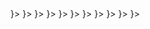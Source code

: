 <CardGroup cols={4}>
  <Card title="Snowflake" href="/cloud/integrations/dwh/snowflake" icon={<svg width="31" height="30" viewBox="0 0 41 40" fill="none" xmlns="http://www.w3.org/2000/svg">
    <path d="M35.0881 30.4853L26.6236 25.6075C25.4345 24.9246 23.9138 25.3308 23.2256 26.517C22.9589 26.9842 22.8544 27.4983 22.9049 27.9979V37.5306C22.9049 38.8929 24.0147 40 25.384 40C26.7498 40 27.8596 38.8929 27.8596 37.5306V32.0489L32.6018 34.7808C33.7909 35.4673 35.3152 35.0576 35.9998 33.8714C36.6881 32.6852 36.2809 31.1683 35.0881 30.4853Z" fill="#29B5E8"/>
    <path d="M14.0367 20.0327C14.0511 19.152 13.5863 18.3324 12.8224 17.8903L4.35785 13.0161C3.9903 12.8041 3.5687 12.6926 3.14709 12.6926C2.27866 12.6926 1.47149 13.1563 1.03907 13.904C0.368829 15.0614 0.768813 16.546 1.92912 17.2145L6.8082 20.0219L1.92912 22.8328C1.36699 23.1563 0.963399 23.6775 0.797641 24.3029C0.628278 24.9284 0.714761 25.5826 1.03907 26.1433C1.47149 26.891 2.27866 27.3547 3.14349 27.3547C3.5687 27.3547 3.9903 27.2433 4.35785 27.0312L12.8224 22.157C13.5791 21.7185 14.0439 20.9061 14.0367 20.0327Z" fill="#29B5E8"/>
    <path d="M6.27677 9.56144L14.7413 14.4356C15.7286 15.0072 16.9466 14.8202 17.7249 14.0618C18.2186 13.6089 18.5249 12.9619 18.5249 12.243V2.47303C18.5249 1.10711 17.415 0 16.0493 0C14.68 0 13.5702 1.10711 13.5702 2.47303V8.03377L8.76315 5.26598C7.57401 4.57943 6.05335 4.98561 5.3651 6.1718C4.67684 7.358 5.08763 8.87489 6.27677 9.56144Z" fill="#29B5E8"/>
    <path d="M25.3114 20.428C25.3114 20.6149 25.2033 20.8737 25.07 21.0103L21.7151 24.3568C21.5818 24.4898 21.3188 24.5976 21.1314 24.5976H20.2774C20.09 24.5976 19.8269 24.4898 19.6936 24.3568L16.3352 21.0103C16.2019 20.8737 16.0938 20.6149 16.0938 20.428V19.5761C16.0938 19.3856 16.2019 19.1268 16.3352 18.9938L19.6936 15.6437C19.8269 15.5107 20.09 15.4028 20.2774 15.4028H21.1314C21.3188 15.4028 21.5818 15.5107 21.7151 15.6437L25.07 18.9938C25.2033 19.1268 25.3114 19.3856 25.3114 19.5761V20.428ZM22.3169 20.0182V19.9823C22.3169 19.8457 22.2376 19.6552 22.1403 19.5545L21.1494 18.5696C21.0521 18.469 20.8611 18.3899 20.7206 18.3899H20.6846C20.5476 18.3899 20.3566 18.469 20.2557 18.5696L19.2684 19.5545C19.1711 19.6516 19.0918 19.8421 19.0918 19.9823V20.0182C19.0918 20.1584 19.1711 20.3489 19.2684 20.446L20.2557 21.4344C20.3566 21.5315 20.5476 21.6106 20.6846 21.6106H20.7206C20.8611 21.6106 21.0521 21.5315 21.1494 21.4344L22.1403 20.446C22.2376 20.3489 22.3169 20.1584 22.3169 20.0182Z" fill="#29B5E8"/>
    <path d="M26.6226 14.4356L35.0872 9.56144C36.2763 8.87848 36.6871 7.358 35.9988 6.1718C35.3106 4.98561 33.7899 4.57943 32.6008 5.26598L27.8586 7.99782V2.47303C27.8586 1.10711 26.7488 0 25.3831 0C24.0137 0 22.9039 1.10711 22.9039 2.47303V12.0489C22.857 12.5449 22.9543 13.0625 23.2246 13.5298C23.9128 14.716 25.4335 15.1222 26.6226 14.4356Z" fill="#29B5E8"/>
    <path d="M16.4395 25.3199C15.8773 25.212 15.2756 25.3019 14.7423 25.6074L6.27775 30.4852C5.08861 31.1682 4.67781 32.6851 5.36607 33.8713C6.05433 35.061 7.57499 35.4672 8.76413 34.7807L13.5711 32.0129V37.5305C13.5711 38.8928 14.681 39.9999 16.0503 39.9999C17.416 39.9999 18.5259 38.8928 18.5259 37.5305V27.7606C18.5259 26.5276 17.6214 25.5068 16.4395 25.3199Z" fill="#29B5E8"/>
    <path d="M40.3786 13.8748C39.6939 12.685 38.1696 12.2788 36.9805 12.9654L28.516 17.8396C27.7052 18.3069 27.2584 19.1624 27.2728 20.0322C27.2656 20.8985 27.7124 21.7432 28.516 22.2033L36.9805 27.0811C38.1696 27.7641 39.6903 27.3579 40.3786 26.1717C41.0668 24.9855 40.656 23.4686 39.4669 22.782L34.6743 20.0215L39.4669 17.2609C40.6596 16.5779 41.0668 15.061 40.3786 13.8748Z" fill="#29B5E8"/>
    </svg>
    }>
  </Card>
  <Card title="Bigquery"  href="/cloud/integrations/dwh/bigquery" icon={<svg width="36" height="30" viewBox="0 0 46 40" fill="none" xmlns="http://www.w3.org/2000/svg">
    <path d="M9.82322 37.9816L0.607276 22.0186C0.252946 21.4048 0.0664062 20.7087 0.0664062 20C0.0664062 19.2913 0.252946 18.5952 0.607276 17.9814L9.82322 2.01873C10.1776 1.40492 10.6873 0.895218 11.3011 0.540855C11.915 0.186492 12.6112 -4.3618e-05 13.32 7.65039e-09H31.7519C32.4606 1.80116e-05 33.1568 0.186583 33.7706 0.540943C34.3843 0.895303 34.894 1.40497 35.2483 2.01873L44.4643 17.9814C44.8187 18.5952 45.0053 19.2914 45.0053 20.0002C45.0053 20.7089 44.8187 21.4051 44.4643 22.0189L35.2483 37.9816C34.8939 38.5953 34.3843 39.1049 33.7705 39.4592C33.1568 39.8135 32.4606 40 31.7519 40H13.32C12.6112 40.0001 11.9149 39.8136 11.3011 39.4592C10.6873 39.1048 10.1776 38.5955 9.82322 37.9816Z" fill="url(#paint0_linear_118_3915)"/>
    <path opacity="0.07" d="M41.3929 27.3393L28.3757 14.3389L22.5389 12.777L17.2962 14.7255L15.2715 20.0005L16.8995 25.8738L31.2721 39.9922H32.4202C33.4528 39.9922 34.407 39.4413 34.9232 38.547L41.3929 27.3393Z" fill="black"/>
    <path d="M22.536 11.8566C18.0386 11.8566 14.3926 15.5026 14.3926 20.0003C14.3926 24.4977 18.0386 28.1437 22.536 28.1437C27.0333 28.1437 30.679 24.4977 30.679 20.0003C30.679 15.5026 27.033 11.8566 22.536 11.8566ZM22.536 26.179C19.1234 26.179 16.3569 23.4125 16.3569 20C16.3569 16.5874 19.1234 13.8212 22.536 13.8212C25.9485 13.8212 28.715 16.5878 28.715 20.0003C28.715 23.4128 25.9485 26.179 22.536 26.179Z" fill="white"/>
    <path d="M18.6719 19.686V22.2173C19.0464 22.8603 19.5748 23.4002 20.2096 23.7884V19.686H18.6719ZM21.721 17.5521V24.367C21.9826 24.4151 22.2501 24.4442 22.525 24.4442C22.7757 24.4442 23.02 24.4179 23.2598 24.3779V17.5521H21.721ZM24.9127 20.7379V23.7438C25.5577 23.3337 26.0872 22.7658 26.4512 22.0937V20.7382L24.9127 20.7379ZM28.3972 25.0165L27.5536 25.8609C27.4821 25.9325 27.442 26.0295 27.442 26.1307C27.442 26.2318 27.4821 26.3289 27.5536 26.4005L30.7537 29.5996C30.8253 29.671 30.9224 29.7111 31.0235 29.7111C31.1247 29.7111 31.2217 29.671 31.2933 29.5996L32.137 28.7563C32.208 28.6845 32.2478 28.5876 32.2478 28.4866C32.2478 28.3857 32.208 28.2888 32.137 28.217L28.9365 25.0165C28.8648 24.9453 28.7679 24.9054 28.6669 24.9054C28.5659 24.9054 28.4689 24.9453 28.3972 25.0165Z" fill="white"/>
    <defs>
    <linearGradient id="paint0_linear_118_3915" x1="22.536" y1="0.000351091" x2="22.536" y2="39.9379" gradientUnits="userSpaceOnUse">
    <stop stop-color="#4387FD"/>
    <stop offset="1" stop-color="#4683EA"/>
    </linearGradient>
    </defs>
    </svg>
    }>
  </Card>
  <Card title="Redshift"  href="/cloud/integrations/dwh/redshift" icon={<svg width="29" height="31" viewBox="0 0 38 40" fill="none" xmlns="http://www.w3.org/2000/svg">
    <path d="M22.8322 0H14.9688V39.9759H22.8322V0Z" fill="#2869AC"/>
    <path d="M28.5876 2.8782L22.8125 0.0125732V40.0001L28.5876 37.0585V2.8782Z" fill="#498BC6"/>
    <path d="M9.19366 2.8782L14.9688 0.0125732V40.0001L9.19366 37.0585V2.8782Z" fill="#1E528B"/>
    <path d="M3.6084 5.67542L9.19246 7.06682V32.852L3.6084 34.2738V5.67542Z" fill="#498BC6"/>
    <path d="M34.1699 5.67542L28.5859 7.06682V32.852L34.1699 34.2738V5.67542Z" fill="#1E528B"/>
    <path d="M3.6084 5.67542L0.712672 7.15826V32.7412L3.6084 34.2738V5.67542Z" fill="#1E528B"/>
    <path d="M34.1699 5.67542L37.0656 7.15826V32.7412L34.1699 34.2738V5.67542Z" fill="#498BC6"/>
    </svg>
    }>
  </Card>
  <Card title="Databricks"  href="/cloud/integrations/dwh/databricks" icon={<svg width="27" height="30" viewBox="0 0 37 40" fill="none" xmlns="http://www.w3.org/2000/svg">
    <path d="M34.8437 16.4674L18.3648 25.8136L0.83533 15.8554L0.00585938 16.3004V23.5327L18.3648 33.9918L34.8437 24.6454V28.484L18.3648 37.8304L0.83533 27.8721L0.00585938 28.3172V29.5411L18.3648 40L36.7792 29.5411V22.3088L35.9497 21.8637L18.3648 31.822L1.94124 22.4756V18.6926L18.3648 27.9834L36.7792 17.5244V10.4034L35.8391 9.90266L18.3648 19.8053L2.82597 10.9597L18.3648 2.16968L31.194 9.40197L32.3553 8.79V7.89987L18.3648 0L0.00585938 10.4034V11.516L18.3648 21.975L34.8437 12.6287V16.4674Z" fill="#FF3621"/>
    </svg>
    }>
  </Card>
  <Card title="Postgres"  href="/cloud/integrations/dwh/postgres" icon={<svg width="32" height="34" viewBox="0 0 42 44" fill="none" xmlns="http://www.w3.org/2000/svg">
    <path d="M31.512 31.9089C31.7888 29.6033 31.7058 29.2651 33.4232 29.6386L33.8592 29.6769C35.1797 29.737 36.9071 29.4645 37.922 28.993C40.1066 27.9794 41.4021 26.2869 39.2479 26.7316C34.3342 27.7453 33.9964 26.0815 33.9964 26.0815C39.185 18.3829 41.354 8.61024 39.4818 6.2181C34.3753 -0.306785 25.5361 2.77878 25.3882 2.85889L25.3412 2.86769C24.3703 2.66614 23.2837 2.54578 22.0631 2.52605C19.8395 2.48951 18.1522 3.10899 16.8723 4.07978C16.8723 4.07978 1.10374 -2.41668 1.83732 12.2497C1.99334 15.3697 6.30947 35.858 11.4573 29.6696C13.3387 27.4067 15.157 25.4933 15.157 25.4933C16.0599 26.0932 17.1409 26.3992 18.2746 26.2892L18.3623 26.2145C18.3348 26.4955 18.3469 26.7704 18.3973 27.0957C17.0714 28.5773 17.461 28.8376 14.8097 29.3832C12.1273 29.9362 13.7032 30.9203 14.7319 31.1776C15.9792 31.4895 18.8648 31.9314 20.8151 29.2018L20.7374 29.5133C21.2576 29.9294 21.2225 32.5046 21.2962 34.3444C21.3701 36.1844 21.4933 37.9015 21.8683 38.9137C22.2434 39.9258 22.6859 42.5332 26.1704 41.7865C29.0825 41.1624 31.3091 40.2642 31.512 31.9089Z" fill="black" stroke="black" stroke-width="2.68217"/>
    <path d="M39.2489 26.7312C34.3347 27.7449 33.9968 26.0811 33.9968 26.0811C39.1855 18.382 41.3545 8.60919 39.4826 6.21734C34.3762 -0.307156 25.5366 2.77851 25.3891 2.85862L25.3416 2.86712C24.3707 2.66558 23.2842 2.54551 22.063 2.52558C19.8394 2.48914 18.1527 3.10852 16.8728 4.07911C16.8728 4.07911 1.10392 -2.41705 1.83731 12.2493C1.99333 15.3694 6.30935 35.8577 11.4573 29.6693C13.3389 27.4064 15.1569 25.4931 15.1569 25.4931C16.0599 26.0929 17.1409 26.3989 18.2741 26.289L18.3622 26.2142C18.3348 26.4952 18.3473 26.7701 18.3974 27.0954C17.0712 28.5771 17.4609 28.8373 14.8098 29.3829C12.1272 29.9359 13.7031 30.9201 14.732 31.1773C15.9794 31.4892 18.8652 31.9311 20.8151 29.2015L20.7373 29.513C21.2569 29.9292 21.6218 32.2202 21.5607 34.2971C21.4995 36.3738 21.4587 37.7997 21.8681 38.9134C22.2775 40.0271 22.6856 42.533 26.1708 41.7862C29.0829 41.1621 30.592 39.5449 30.8019 36.8473C30.9509 34.9295 31.2881 35.2129 31.3094 33.4983L31.5798 32.6866C31.8916 30.0869 31.6293 29.2481 33.4235 29.6382L33.8595 29.6765C35.18 29.7366 36.9083 29.4641 37.9227 28.9927C40.1069 27.979 41.4023 26.2865 39.2487 26.7312H39.2489Z" fill="#336791"/>
    <path d="M21.0258 28.2218C20.8905 33.0593 21.0598 37.9304 21.5331 39.1142C22.0067 40.2981 23.0203 42.6007 26.5058 41.8541C29.4176 41.2298 30.4771 40.0217 30.9369 37.3553C31.2755 35.3933 31.9283 29.9447 32.012 28.8283M16.8482 3.97143C16.8482 3.97143 1.06857 -2.47794 1.80215 12.1885C1.95817 15.3085 6.27449 35.7975 11.4224 29.6088C13.3036 27.3456 15.0049 25.5706 15.0049 25.5706M25.3715 2.79432C24.8253 2.96558 34.1491 -0.61413 39.448 6.15665C41.3197 8.5486 39.1507 18.3215 33.9622 26.0208" stroke="white" stroke-width="0.894057" stroke-linecap="round" stroke-linejoin="round"/>
    <path d="M33.9634 26.0208C33.9634 26.0208 34.3015 27.6851 39.2158 26.6707C41.369 26.226 40.0732 27.9187 37.8894 28.9328C36.0972 29.7646 32.0791 29.9778 32.0135 28.8284C31.8446 25.8629 34.1282 26.7638 33.9634 26.0208ZM33.9634 26.0208C33.8144 25.3516 32.7932 24.6948 32.1176 23.0569C31.5279 21.6274 24.029 10.6645 34.1972 12.2927C34.5698 12.2156 31.5452 2.6208 22.0292 2.46478C12.5152 2.30877 12.8274 14.1648 12.8274 14.1648" stroke="white" stroke-width="0.894057" stroke-linecap="round" stroke-linejoin="bevel"/>
    <path d="M18.4067 27.5535C17.0803 29.0351 17.4704 29.2953 14.8191 29.8412C12.1365 30.3941 13.7126 31.3782 14.7412 31.6353C15.9886 31.9474 18.8744 32.3893 20.8243 29.659C21.418 28.8278 20.8207 27.5014 20.0051 27.1633C19.611 27.0001 19.084 26.7954 18.4067 27.5535Z" stroke="white" stroke-width="0.894057" stroke-linecap="round" stroke-linejoin="round"/>
    <path d="M18.2771 27.009C18.1434 26.1378 18.5633 25.1011 19.0133 23.8883C19.6895 22.0687 21.2498 20.2488 20.0017 14.4766C19.0713 10.1752 12.8313 13.5814 12.8274 14.1647C12.8236 14.7477 13.1096 17.1209 12.7232 19.8845C12.2189 23.4906 15.0178 26.5405 18.2408 26.2285" stroke="white" stroke-width="0.894057" stroke-linecap="round" stroke-linejoin="round"/>
    <path d="M16.7905 14.077C16.7623 14.2763 17.1552 14.8077 17.6674 14.8788C18.1787 14.9501 18.6164 14.5347 18.6441 14.3357C18.6719 14.1365 18.2795 13.9171 17.7671 13.8457C17.2555 13.7744 16.8176 13.8783 16.7906 14.077H16.7905Z" fill="white" stroke="white" stroke-width="0.298019"/>
    <path d="M32.3674 13.6712C32.3951 13.8705 32.0028 14.402 31.4905 14.473C30.9787 14.5443 30.5411 14.1289 30.513 13.9299C30.486 13.7307 30.8784 13.5113 31.3902 13.44C31.9021 13.3687 32.3396 13.4725 32.3674 13.6713V13.6712Z" fill="white" stroke="white" stroke-width="0.149045"/>
    <path d="M34.1976 12.2926C34.2819 13.8551 33.861 14.9194 33.808 16.5827C33.7294 19.0005 34.9607 21.7678 33.1055 24.5385" stroke="white" stroke-width="0.894057" stroke-linecap="round" stroke-linejoin="round"/>
    </svg>
    }>
  </Card>
  <Card title="Tableau" href="/cloud/integrations/bi/tableau" icon={<svg width="31" height="30" viewBox="0 0 41 40" fill="none" xmlns="http://www.w3.org/2000/svg">
    <path d="M19.6163 27.0255H21.8054V20.9751H27.3113V18.8238H21.8054V12.7734H19.6163V18.8238H14.1768V20.9751H19.6163V27.0255Z" fill="#FF771F"/>
    <path d="M9.46647 35.7642H11.3239V30.386H16.2327V28.7054H11.3239V23.26H9.46647V28.7054H4.55762V30.386H9.46647V35.7642Z" fill="#E91C32"/>
    <path d="M30.1012 16.3367H31.9586V10.9586H36.9338V9.34513H31.9586V3.89978H30.1012V9.34513H25.1924V10.9586H30.1012V16.3367Z" fill="#4891A2"/>
    <path d="M19.9506 40H21.5426V36.1681H24.9258V34.7564H21.5426V30.9244H19.9506V34.7564H16.6338V36.1681H19.9506V40Z" fill="#566594"/>
    <path d="M9.53281 16.3367H11.2575V10.8913H16.2327V9.34513H11.2575V3.89978H9.53281V9.34513H4.55762V10.8913H9.53281V16.3367Z" fill="#FF9219"/>
    <path d="M35.7387 24.4039H37.3307V20.6392H40.7139V19.1602H37.3307V15.3955H35.7387V19.1602H32.4219V20.6392H35.7387V24.4039Z" fill="#566594"/>
    <path fill-rule="evenodd" clip-rule="evenodd" d="M30.1012 35.7642H31.9586V30.386H36.9338V28.7054H31.9586V23.26H30.1012V28.7054H25.1924V30.386H30.1012V35.7642Z" fill="#004281"/>
    <mask id="path-8-inside-1_118_3943" fill="white">
    <path d="M24.6601 4.84031V3.69746H21.3434V0H20.1493V3.69746H16.8325V4.84031H20.1493V8.53778H21.3434V4.84031H24.6601ZM4.02969 24.1343H5.22373V20.4369H8.54053V19.294H5.22373V15.6638H4.02969V19.294H0.712891V20.5041L4.02969 20.4369V24.1343Z"/>
    </mask>
    <path d="M24.6601 4.84031V6.69215H26.512V4.84031H24.6601ZM24.6601 3.69746H26.512V1.84563H24.6601V3.69746ZM21.3434 3.69746H19.4915V5.5493H21.3434V3.69746ZM21.3434 0H23.1952V-1.85184H21.3434V0ZM20.1493 0V-1.85184H18.2975V0H20.1493ZM20.1493 3.69746V5.5493H22.0011V3.69746H20.1493ZM16.8325 3.69746V1.84563H14.9807V3.69746H16.8325ZM16.8325 4.84031H14.9807V6.69215H16.8325V4.84031ZM20.1493 4.84031H22.0011V2.98848H20.1493V4.84031ZM20.1493 8.53778H18.2975V10.3896H20.1493V8.53778ZM21.3434 8.53778V10.3896H23.1952V8.53778H21.3434ZM21.3434 4.84031V2.98848H19.4915V4.84031H21.3434ZM4.02969 24.1343H2.17785V25.9862H4.02969V24.1343ZM5.22373 24.1343V25.9862H7.07557V24.1343H5.22373ZM5.22373 20.4369V18.585H3.3719V20.4369H5.22373ZM8.54053 20.4369V22.2887H10.3924V20.4369H8.54053ZM8.54053 19.294H10.3924V17.4422H8.54053V19.294ZM5.22373 19.294H3.3719V21.1459H5.22373V19.294ZM5.22373 15.6638H7.07557V13.812H5.22373V15.6638ZM4.02969 15.6638V13.812H2.17785V15.6638H4.02969ZM4.02969 19.294V21.1459H5.88152V19.294H4.02969ZM0.712891 19.294V17.4422H-1.13894V19.294H0.712891ZM0.712891 20.5041H-1.13894V22.3939L0.750417 22.3556L0.712891 20.5041ZM4.02969 20.4369H5.88152V18.5471L3.99216 18.5854L4.02969 20.4369ZM26.512 4.84031V3.69746H22.8083V4.84031H26.512ZM24.6601 1.84563H21.3434V5.5493H24.6601V1.84563ZM23.1952 3.69746V0H19.4915V3.69746H23.1952ZM21.3434 -1.85184H20.1493V1.85184H21.3434V-1.85184ZM18.2975 0V3.69746H22.0011V0H18.2975ZM20.1493 1.84563H16.8325V5.5493H20.1493V1.84563ZM14.9807 3.69746V4.84031H18.6843V3.69746H14.9807ZM16.8325 6.69215H20.1493V2.98848H16.8325V6.69215ZM18.2975 4.84031V8.53778H22.0011V4.84031H18.2975ZM20.1493 10.3896H21.3434V6.68594H20.1493V10.3896ZM23.1952 8.53778V4.84031H19.4915V8.53778H23.1952ZM21.3434 6.69215H24.6601V2.98848H21.3434V6.69215ZM4.02969 25.9862H5.22373V22.2825H4.02969V25.9862ZM7.07557 24.1343V20.4369H3.3719V24.1343H7.07557ZM5.22373 22.2887H8.54053V18.585H5.22373V22.2887ZM10.3924 20.4369V19.294H6.68869V20.4369H10.3924ZM8.54053 17.4422H5.22373V21.1459H8.54053V17.4422ZM7.07557 19.294V15.6638H3.3719V19.294H7.07557ZM5.22373 13.812H4.02969V17.5156H5.22373V13.812ZM2.17785 15.6638V19.294H5.88152V15.6638H2.17785ZM4.02969 17.4422H0.712891V21.1459H4.02969V17.4422ZM-1.13894 19.294V20.5041H2.56473V19.294H-1.13894ZM0.750417 22.3556L4.06721 22.2883L3.99216 18.5854L0.675364 18.6527L0.750417 22.3556ZM2.17785 20.4369V24.1343H5.88152V20.4369H2.17785Z" fill="#4891A2" mask="url(#path-8-inside-1_118_3943)"/>
    </svg>
    }>
  </Card>
  <Card title="Looker"  href="/cloud/integrations/bi/looker" icon={<svg width="31" height="30" viewBox="0 0 41 40" fill="none" xmlns="http://www.w3.org/2000/svg">
    <path d="M20.7387 0C19.4486 0 18.2615 0.713652 17.6508 1.85275C17.0469 2.99185 17.1155 4.37798 17.836 5.44846L19.332 3.9594C19.2839 3.80843 19.2565 3.65747 19.2565 3.49964C19.2565 2.68306 19.9152 2.0243 20.7318 2.0243C21.5484 2.0243 22.2071 2.68306 22.2071 3.49964C22.2071 4.31622 21.5484 4.97498 20.7318 4.97498C20.574 4.97498 20.423 4.94753 20.2721 4.8995L18.7761 6.38856C20.0182 7.23259 21.6582 7.18456 22.8522 6.27877C24.0462 5.37298 24.5265 3.80157 24.0462 2.38113C23.5727 0.953824 22.2346 0 20.7387 0Z" fill="#34A853"/>
    <path d="M19.3456 10.1906C19.3456 9.01028 18.9681 7.85746 18.2545 6.91736L16.3194 8.85245C16.9233 9.9641 16.7105 11.3365 15.791 12.208L16.8478 14.7813C18.3986 13.7725 19.3456 12.0433 19.3456 10.1906Z" fill="#FBBC04"/>
    <path d="M13.9222 12.9693H13.8742C12.687 12.9693 11.6303 12.2145 11.246 11.0891C10.8617 9.96377 11.2323 8.72174 12.1724 7.9875C13.1125 7.25327 14.4094 7.20523 15.4044 7.86399L17.3258 5.94262C15.4593 4.4261 12.8243 4.30945 10.8274 5.65441C8.83055 6.99937 7.95221 9.48343 8.65214 11.7822C9.35207 14.081 11.4724 15.6524 13.8742 15.6524C14.2447 15.6524 14.6153 15.6181 14.9789 15.5426L13.9222 12.9693Z" fill="#EA4335"/>
    <path d="M20.8056 15.1926C19.591 15.1926 18.3833 15.371 17.2236 15.7141L18.7607 19.4677C19.4264 19.303 20.1126 19.2206 20.8056 19.2206C24.7993 19.2206 28.2304 22.0409 29.0126 25.9592C29.788 29.8774 27.6951 33.7956 24.0102 35.319C20.3253 36.8424 16.0708 35.5523 13.8544 32.2379C11.6379 28.9236 12.0634 24.4976 14.8837 21.6704C15.4738 21.0803 16.1463 20.5862 16.8805 20.1951L15.364 16.4552C9.70284 19.2275 7.01979 25.8082 9.1333 31.7507C11.2468 37.6933 17.4775 41.1037 23.6191 39.6764C29.7606 38.2559 33.8572 32.4507 33.1436 26.1856C32.4299 19.9206 27.1256 15.1926 20.8194 15.1926H20.8056Z" fill="#4285F4"/>
    </svg>
    }>
  </Card>
  <Card title="dbt"  href="/cloud/guides/sync-scheduling" icon={<svg width="31" height="30" viewBox="0 0 41 40" fill="none" xmlns="http://www.w3.org/2000/svg">
    <path d="M39.0131 1.66365C39.9534 2.56781 40.5682 3.7613 40.7129 5.06329C40.7129 5.60578 40.5682 5.96747 40.2427 6.65462C39.9172 7.34178 35.9028 14.2857 34.7093 16.2025C34.0221 17.3237 33.6604 18.6619 33.6604 19.9638C33.6604 21.302 34.0221 22.604 34.7093 23.7252C35.9028 25.642 39.9172 32.622 40.2427 33.3092C40.5682 33.9964 40.7129 34.3219 40.7129 34.8644C40.5682 36.1664 39.9896 37.3599 39.0492 38.2279C38.1451 39.1682 36.9516 39.783 35.6858 39.8915C35.1433 39.8915 34.7816 39.7468 34.1306 39.4213C33.4796 39.0958 26.391 35.1899 24.4742 33.9964C24.3295 33.924 24.1848 33.8156 24.004 33.7432L14.5284 28.1374C14.7454 29.9457 15.5411 31.6817 16.8431 32.9476C17.0963 33.2007 17.3494 33.4177 17.6388 33.6347C17.4217 33.7432 17.1686 33.8517 16.9516 33.9964C15.0348 35.1899 8.05467 39.2044 7.36751 39.5298C6.68036 39.8553 6.35485 40 5.77618 40C4.47419 39.8553 3.2807 39.2767 2.41271 38.3364C1.47238 37.4322 0.857556 36.2387 0.712891 34.9367C0.749057 34.3942 0.893723 33.8517 1.18306 33.3816C1.50855 32.6944 5.52302 25.7143 6.71649 23.7975C7.40365 22.6763 7.76533 21.3743 7.76533 20.0362C7.76533 18.698 7.40365 17.396 6.71649 16.2748C5.52302 14.2857 1.47238 7.3056 1.18306 6.61844C0.893723 6.14827 0.749057 5.60578 0.712891 5.06329C0.857556 3.7613 1.43622 2.56781 2.37654 1.66365C3.2807 0.723329 4.47419 0.144665 5.77618 0C6.31867 0.0361664 6.86116 0.180832 7.36751 0.470164C7.94618 0.723329 13.0456 3.68897 15.7581 5.28031L16.3729 5.64196C16.5899 5.78662 16.7708 5.89511 16.9154 5.96747L17.2048 6.14827L26.8612 11.8626C26.6442 9.69258 25.523 7.70342 23.787 6.36529C24.004 6.2568 24.2572 6.14827 24.4742 6.0036C26.391 4.81013 33.3711 0.759493 34.0583 0.470164C34.5284 0.180832 35.0709 0.0361664 35.6496 0C36.9154 0.144665 38.1089 0.723329 39.0131 1.66365ZM21.2192 22.5678L23.2807 20.5063C23.57 20.217 23.57 19.783 23.2807 19.4937L21.2192 17.4322C20.9299 17.1428 20.4959 17.1428 20.2066 17.4322L18.1451 19.4937C17.8557 19.783 17.8557 20.217 18.1451 20.5063L20.2066 22.5678C20.4597 22.821 20.9299 22.821 21.2192 22.5678Z" fill="#FE9356"/>
    </svg>
    }>
  </Card>
  <Card title="Slack"  href="/cloud/integrations/slack" icon={
    <svg width="31" height="30" viewBox="0 0 41 40" fill="none" xmlns="http://www.w3.org/2000/svg">
    <path fill-rule="evenodd" clip-rule="evenodd" d="M15.3771 0C14.8514 0.000491721 14.3308 0.104369 13.8453 0.30572C13.3598 0.50707 12.9188 0.801932 12.5475 1.17345C12.1763 1.54497 11.882 1.98587 11.6816 2.47093C11.4812 2.95599 11.3785 3.47573 11.3795 4.0004C11.379 4.52524 11.4821 5.04501 11.6829 5.53009C11.8838 6.01518 12.1784 6.45606 12.55 6.82753C12.9215 7.199 13.3628 7.49382 13.8485 7.69512C14.3342 7.89642 14.8549 8.00026 15.3809 8.00075H19.3823V4.0004C19.3813 2.94038 18.9592 1.92399 18.2084 1.17409C17.4576 0.424197 16.4394 0.00198458 15.3771 0ZM15.3771 10.6664H4.71053C4.18475 10.6669 3.66425 10.7708 3.17872 10.9722C2.6932 11.1735 2.25218 11.4684 1.88091 11.8399C1.50965 12.2114 1.21541 12.6523 1.015 13.1374C0.814592 13.6224 0.71191 14.1421 0.712898 14.6668C0.71191 15.1915 0.814592 15.7112 1.015 16.1963C1.21541 16.6813 1.50965 17.1222 1.88091 17.4937C2.25218 17.8652 2.6932 18.1601 3.17872 18.3614C3.66425 18.5628 4.18475 18.6667 4.71053 18.6672H15.3771C15.9032 18.6672 16.4242 18.5637 16.9101 18.3625C17.3961 18.1614 17.8376 17.8666 18.2092 17.495C18.5809 17.1235 18.8755 16.6824 19.0761 16.1971C19.2768 15.7118 19.3795 15.1918 19.3785 14.6668C19.379 14.142 19.2759 13.6222 19.0751 13.1371C18.8743 12.652 18.5797 12.2112 18.2081 11.8397C17.8366 11.4682 17.3953 11.1734 16.9095 10.9721C16.4238 10.7708 15.9031 10.6669 15.3771 10.6664Z" fill="#36C5F0"/>
    <path fill-rule="evenodd" clip-rule="evenodd" d="M40.7085 14.6668C40.7085 13.6071 40.2871 12.5908 39.5369 11.8408C38.7867 11.0908 37.769 10.6684 36.7071 10.6664C36.1811 10.6669 35.6604 10.7708 35.1747 10.9721C34.6889 11.1734 34.2477 11.4682 33.8761 11.8397C33.5046 12.2112 33.2099 12.652 33.0091 13.1371C32.8083 13.6222 32.7052 14.142 32.7057 14.6668V18.6672H36.7071C37.233 18.6667 37.7537 18.5628 38.2395 18.3615C38.7252 18.1602 39.1665 17.8654 39.538 17.4939C39.9096 17.1225 40.2042 16.6816 40.405 16.1966C40.6059 15.7115 40.709 15.1917 40.7085 14.6668ZM30.0381 14.6668V4.0004C30.0391 2.94107 29.6186 1.92466 28.869 1.17455C28.1194 0.42444 27.102 0.00198701 26.0405 0C25.5145 0.000492119 24.9938 0.10437 24.5081 0.305674C24.0223 0.506978 23.5811 0.801752 23.2095 1.17322C22.8379 1.54469 22.5433 1.98557 22.3425 2.47065C22.1417 2.95574 22.0386 3.47555 22.0391 4.0004V14.6668C22.0381 15.7261 22.4586 16.7425 23.2082 17.4926C23.9578 18.2427 24.9751 18.6652 26.0367 18.6672C26.5628 18.6672 27.0837 18.5637 27.5697 18.3625C28.0557 18.1614 28.4971 17.8666 28.8688 17.495C29.2405 17.1235 29.535 16.6824 29.7357 16.1971C29.9363 15.7118 30.0391 15.1918 30.0381 14.6668Z" fill="#33B989"/>
    <path fill-rule="evenodd" clip-rule="evenodd" d="M26.0367 40.0001C26.5627 39.9996 27.0834 39.8957 27.5691 39.6944C28.0549 39.4931 28.4961 39.1983 28.8677 38.8268C29.2392 38.4554 29.5339 38.0145 29.7347 37.5294C29.9355 37.0444 30.0386 36.5245 30.0381 35.9997C30.0386 35.475 29.9354 34.9554 29.7346 34.4706C29.5337 33.9857 29.239 33.545 28.8674 33.1739C28.4958 32.8027 28.0546 32.5083 27.5688 32.3074C27.0831 32.1065 26.5625 32.0031 26.0367 32.0031H22.0391V35.9922C22.0376 36.5174 22.1398 37.0377 22.34 37.5234C22.5401 38.0091 22.8343 38.4506 23.2055 38.8228C23.5768 39.1951 24.0179 39.4906 24.5037 39.6926C24.9895 39.8946 25.5104 39.9991 26.0367 40.0001ZM26.0367 29.3299H36.7071C37.7687 29.3289 38.7864 28.9074 39.5367 28.158C40.287 27.4086 40.7085 26.3926 40.7085 25.3332C40.709 24.8084 40.6059 24.2886 40.405 23.8035C40.2042 23.3185 39.9096 22.8776 39.538 22.5061C39.1665 22.1346 38.7252 21.8398 38.2395 21.6385C37.7538 21.4372 37.233 21.3334 36.7071 21.3329H26.0405C25.5147 21.3329 24.9941 21.4363 24.5083 21.6372C24.0226 21.8381 23.5814 22.1325 23.2098 22.5037C22.8381 22.8749 22.5435 23.3155 22.3426 23.8003C22.1417 24.2852 22.0386 24.8049 22.0391 25.3295C22.0381 25.8542 22.1407 26.3739 22.3411 26.859C22.5415 27.344 22.8358 27.7849 23.2071 28.1564C23.5784 28.528 24.0193 28.8228 24.5049 29.0242C24.9904 29.2255 25.5109 29.3294 26.0367 29.3299Z" fill="#ECB22E"/>
    <path fill-rule="evenodd" clip-rule="evenodd" d="M0.712898 25.3321C0.712404 25.8565 0.815425 26.3758 1.01606 26.8604C1.21669 27.3451 1.51103 27.7855 1.88224 28.1566C2.25346 28.5277 2.69427 28.8223 3.17955 29.0234C3.66483 29.2245 4.18506 29.3283 4.71053 29.3288C5.23632 29.3288 5.75695 29.2253 6.24266 29.0244C6.72838 28.8236 7.16969 28.5291 7.5413 28.158C7.91291 27.7868 8.20758 27.3462 8.40845 26.8613C8.60931 26.3764 8.71242 25.8568 8.71193 25.3321V21.3318H4.71053C4.18475 21.3322 3.66425 21.4361 3.17872 21.6375C2.6932 21.8388 2.25218 22.1337 1.88091 22.5052C1.50965 22.8767 1.21541 23.3176 1.015 23.8027C0.814592 24.2877 0.71191 24.8074 0.712898 25.3321ZM11.3795 25.3321V35.9911C11.3785 37.0504 11.799 38.0667 12.5486 38.8169C13.2982 39.567 14.3156 39.9895 15.3771 39.9915C15.9031 39.991 16.4238 39.8871 16.9095 39.6858C17.3953 39.4845 17.8366 39.1897 18.2081 38.8182C18.5797 38.4467 18.8743 38.0059 19.0751 37.5208C19.2759 37.0357 19.379 36.5159 19.3785 35.9911V25.3284C19.3795 24.8037 19.2769 24.284 19.0765 23.7989C18.8761 23.3139 18.5818 22.873 18.2106 22.5015C17.8393 22.1299 17.3983 21.8351 16.9128 21.6337C16.4272 21.4324 15.9067 21.3285 15.3809 21.328C14.855 21.3275 14.3341 21.4306 13.8482 21.6313C13.3622 21.832 12.9208 22.1264 12.5491 22.4977C12.1774 22.869 11.8827 23.3098 11.682 23.7949C11.4813 24.28 11.3785 24.7998 11.3795 25.3246" fill="#E01E5A"/>
    </svg>
    }>
  </Card>
  <Card title="Github"  href="/cloud/integrations/code-repo/github" icon={
    <svg width="30" height="31" viewBox="0 0 40 41" fill="none" xmlns="http://www.w3.org/2000/svg">
    <ellipse cx="20" cy="20.5" rx="20" ry="20.5" fill="white"/>
    <path d="M20.0001 0C8.95576 0 0 9.18083 0 20.5063C0 29.5666 5.73062 37.2532 13.6773 39.9648C14.6768 40.1546 15.0439 39.5199 15.0439 38.9783C15.0439 38.4893 15.0252 36.8738 15.0167 35.1604C9.45253 36.4008 8.27845 32.7409 8.27845 32.7409C7.36868 30.3706 6.05783 29.7405 6.05783 29.7405C4.2433 28.4677 6.19461 28.4938 6.19461 28.4938C8.203 28.6385 9.26054 30.607 9.26054 30.607C11.0443 33.742 13.9393 32.8356 15.0806 32.3118C15.26 30.9863 15.7784 30.0818 16.3503 29.5697C11.9081 29.051 7.23818 27.2927 7.23818 19.4353C7.23818 17.1966 8.01948 15.3672 9.29897 13.9312C9.09129 13.4146 8.40676 11.329 9.49269 8.50439C9.49269 8.50439 11.1722 7.95323 14.9941 10.6064C16.5894 10.1519 18.3004 9.92417 20.0001 9.91645C21.6998 9.92417 23.412 10.1519 25.0104 10.6064C28.8278 7.95323 30.505 8.50439 30.505 8.50439C31.5936 11.329 30.9087 13.4146 30.701 13.9312C31.9833 15.3672 32.7593 17.1965 32.7593 19.4353C32.7593 27.3114 28.0806 29.0457 23.6271 29.5533C24.3444 30.1897 24.9836 31.4377 24.9836 33.3508C24.9836 36.0945 24.9604 38.3028 24.9604 38.9783C24.9604 39.524 25.3204 40.1634 26.3343 39.962C34.2766 37.2474 40 29.5636 40 20.5063C40 9.18083 31.0455 0 20.0001 0Z" fill="black"/>
    </svg>
    }>
  </Card>
  <Card title="Gitlab"  href="/cloud/integrations/code-repo/gitlab" icon={
    <svg width="31" height="30" viewBox="0 0 41 40" fill="none" xmlns="http://www.w3.org/2000/svg">
    <g clip-path="url(#clip0_118_3934)">
    <g clip-path="url(#clip1_118_3934)">
    <path d="M20.7244 40.0077L28.0844 15.4398H13.3643L20.7244 40.0077Z" fill="#E24329"/>
    <path d="M20.7247 40.0077L13.3645 15.4398H3.0498L20.7247 40.0077Z" fill="#FC6D26"/>
    <path d="M3.04944 15.4398L0.812875 22.9059C0.71343 23.2379 0.713416 23.5954 0.812836 23.9273C0.912255 24.2592 1.106 24.5485 1.36631 24.7537L20.7243 40.0079L3.04928 15.44L3.04944 15.4398Z" fill="#FCA326"/>
    <path d="M3.0498 15.4402H13.3645L8.93185 0.643025C8.70372 -0.118398 7.71059 -0.118228 7.48262 0.643025L3.0498 15.4402Z" fill="#E24329"/>
    <path d="M20.7238 40.0077L28.0838 15.4398H38.3987L20.7238 40.0077Z" fill="#FC6D26"/>
    <path d="M38.3985 15.4398L40.6351 22.9059C40.7345 23.2379 40.7345 23.5954 40.635 23.9273C40.5356 24.2593 40.3418 24.5485 40.0815 24.7537L20.7236 40.0079L38.3985 15.44V15.4398Z" fill="#FCA326"/>
    <path d="M38.3988 15.4402H28.084L32.5168 0.643025C32.7449 -0.118398 33.7381 -0.118228 33.966 0.643025L38.3988 15.4402Z" fill="#E24329"/>
    </g>
    </g>
    <defs>
    <clipPath id="clip0_118_3934">
    <rect x="0.712891" width="40" height="40" rx="6" fill="white"/>
    </clipPath>
    <clipPath id="clip1_118_3934">
    <rect width="40.0001" height="40.0001" fill="white" transform="translate(0.712891)"/>
    </clipPath>
    </defs>
    </svg>
    }>
  </Card>
  <Card title="Ask us"  href="https://t2taztilhde.typeform.com/to/mdJoO9lA" icon="plus" iconType="solid" color="#F2386C">
  </Card>
</CardGroup>